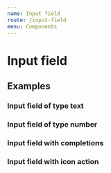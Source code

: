 ```yaml
---
name: Input field
route: /input-field
menu: Components
---
```


# Input field

<limel-props name="limel-input-field" />

## Examples

### Input field of type text

<limel-example path="input-field" name="limel-example-input-field-text" />

### Input field of type number

<limel-example path="input-field" name="limel-example-input-field-number" />

### Input field with completions

<limel-example
    path="input-field"
    name="limel-example-input-field-autocomplete"
/>

### Input field with icon action

<limel-example
    path="input-field"
    name="limel-example-input-field-icon"
/>

